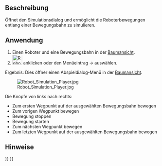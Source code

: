 <languages/>

{{Docnav
|[[Robot_CreateRobot|Create a robot]]
|[[Robot_Export|Export a trajectory]]
|[[Robot_Workbench|Robot]]
|IconL=Robot_CreateRobot.svg
|IconR=Robot_Export.svg
|IconC=Workbench_Robot.svg
}}

{{GuiCommand/de
|Name=Robot Simulate
|Name/de=Robot Simulieren
|MenuLocation=Robot → Bewegungsbahn simulieren
|Workbenches=[[Robot_Workbench/de|Robot]]
}}

<span id="Description"></span>
==Beschreibung==

Öffnet den Simulationsdialog und ermöglicht die Roboterbewegungen entlang einer Bewegungsbahn zu simulieren.

<span id="Usage"></span>
==Anwendung==

# Einen Roboter und eine Bewegungsbahn in der [[Tree_View/de|Baumansicht]].
# [[Image:Robot_Simulate.svg|32px]] anklicken oder den Menüeintrag {{KEY|Robot}}  →  {{KEY|[[Image:Robot_Simulate.svg|32px]] Bewegungsbahn simulieren}} auswählen.

Ergebnis: Dies öffner einen Abspieldialog-Menü in der [[Tree_View/de|Baumansicht]].

[[Image:Robot_Simulation_Player.jpg]]

Die Knöpfe von links nach rechts:
* Zum ersten Wegpunkt auf der ausgewählten Bewegungsbahn bewegen
* Zum vorigen Wegpunkt bewegen
* Bewegung stoppen
* Bewegung starten
* Zum nächsten Wegpunkt bewegen
* Zum letzten Wegpunkt auf der ausgewählten Bewegungsbahn bewegen

<span id="Notes"></span>
==Hinweise==


{{Docnav
|[[Robot_CreateRobot|Create a robot]]
|[[Robot_Export|Export a trajectory]]
|[[Robot_Workbench|Robot]]
|IconL=Robot_CreateRobot.svg
|IconR=Robot_Export.svg
|IconC=Workbench_Robot.svg
}}

{{Robot_Tools_navi{{#translation:}}}}
{{Userdocnavi{{#translation:}}}}